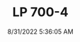 ---
width: 4000
height: 6000
title: LP 700-4
description: Lamborghini Aventador LP 700-4 in Dripping Springs, TX.
date: 8/31/2022 5:36:05 AM
cameraMake: Sony
cameraModel: ILCE-7M3
lens: FE 24-70mm F2.8 GM
settingsfStop: f/2.8
settingsISO: ISO 500
settingsShutter: 1/80
settingsFocalLength: 70 mm
---